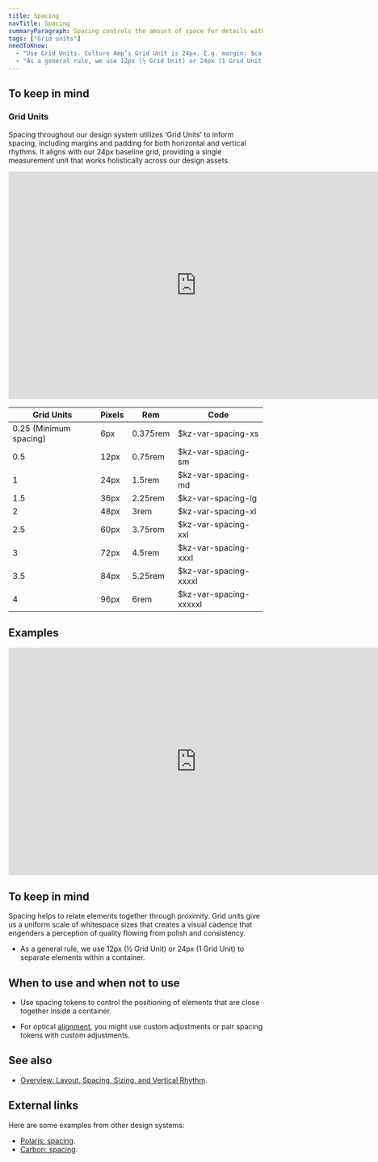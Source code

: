 ```yaml
---
title: Spacing
navTitle: Spacing
summaryParagraph: Spacing controls the amount of space for details within a component or detailed UI.
tags: ["Grid units"]
needToKnow:
  - "Use Grid Units. Culture Amp’s Grid Unit is 24px. E.g. margin: $ca-grid;"
  - "As a general rule, we use 12px (½ Grid Unit) or 24px (1 Grid Unit) for most spacing requirements."
---
```



## To keep in mind

### Grid Units

Spacing throughout our design system utilizes ‘Grid Units’ to inform spacing, including margins and padding for both horizontal and vertical rhythms. It aligns with our 24px baseline grid, providing a single measurement unit that works holistically across our design assets.

<iframe style="border: none;" width="744" height="450" src="https://www.figma.com/embed?embed_host=share&url=https%3A%2F%2Fwww.figma.com%2Ffile%2Fe3TyAOZKfLg9cA01Iy1Mgm%2FKaizen-Site-embed%3Fnode-id%3D250%253A0" allowfullscreen></iframe>

| Grid Units | Pixels | Rem | Code |
| ---------- | ------ | --- | ---- |
| 0.25 (Minimum spacing) | 6px | 0.375rem | $kz-var-spacing-xs | 
| 0.5 | 12px | 0.75rem | $kz-var-spacing-sm | 
| 1 | 24px | 1.5rem | $kz-var-spacing-md |
| 1.5 | 36px | 2.25rem | $kz-var-spacing-lg | 
| 2 | 48px | 3rem | $kz-var-spacing-xl | 
| 2.5 | 60px | 3.75rem | $kz-var-spacing-xxl | 
| 3 | 72px | 4.5rem | $kz-var-spacing-xxxl | 
| 3.5 | 84px | 5.25rem | $kz-var-spacing-xxxxl | 
| 4 | 96px | 6rem | $kz-var-spacing-xxxxxl | 



## Examples

<iframe style="border: none;" width="744" height="450" src="https://www.figma.com/embed?embed_host=share&url=https%3A%2F%2Fwww.figma.com%2Ffile%2Fe3TyAOZKfLg9cA01Iy1Mgm%2FKaizen-Site-embed%3Fnode-id%3D250%253A34" allowfullscreen></iframe>

## To keep in mind

Spacing helps to relate elements together through proximity. Grid units give us a uniform scale of whitespace sizes that creates a visual cadence that engenders a perception of quality flowing from polish and consistency.

- As a general rule, we use 12px (½ Grid Unit) or 24px (1 Grid Unit) to separate elements within a container.

## When to use and when not to use

<WhenToUseAndWhenNotToUse>
<WhenToUse>

- Use spacing tokens to control the positioning of elements that are close together inside a container.

</WhenToUse>
<WhenNotToUse>

- For optical [alignment](/guidelines/alignment), you might use custom adjustments or pair spacing tokens with custom adjustments.

</WhenNotToUse>
</WhenToUseAndWhenNotToUse>

## See also

- [Overview: Layout, Spacing, Sizing, and Vertical Rhythm](/guidelines/overview-layout-spacing-sizing-and-vertical-rhythm).

## External links

Here are some examples from other design systems:

- [Polaris: spacing](https://polaris.shopify.com/design/spacing#navigation).
- [Carbon: spacing](https://www.carbondesignsystem.com/guidelines/spacing).

